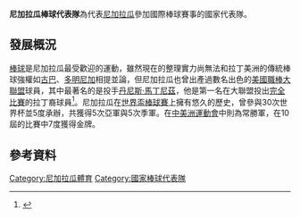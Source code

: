 {{Infobox National baseball team
|Logo = [[File:Flag_of_Nicaragua.svg|200px]]
|Name = 尼加拉瓜棒球代表隊
|Country = {{flag|Nicaragua}}
|Federation = 尼加拉瓜棒球協會
|Confederation = [[泛美棒球聯合會|泛美棒球聯合會]]
|Manager = 
|WBSC Rank = 15
|WBSC rank = 15（2019年）
|WBSC best = 14（2018年）
|WBSC worst = 16（2014年）
<!-- Olympics -->
|Olympic apps = 2
|Olympic first = 1984
|Olympic best = 第4名
<!-- World Cup -->
|WC apps = 30
|WC first = 1939
|WC best = 第2名 (5次)
<!-- World Baseball Classic -->
|WBC apps = 
|WBC first = 
|WBC best = 
<!-- Pan American Games -->
|PAG apps = 5
|PAG first = 1983
|PAG best = 第2名 (2次)
}}

'''尼加拉瓜棒球代表隊'''為代表[[尼加拉瓜|尼加拉瓜]]參加國際棒球賽事的國家代表隊。

==發展概況==
[[棒球|棒球]]是尼加拉瓜最受歡迎的運動，雖然現在的整理實力尚無法和拉丁美洲的傳統棒球強權如[[古巴|古巴]]、[[多明尼加|多明尼加]]相提並論，但尼加拉瓜也曾出產過數名出色的[[美國職棒大聯盟|美國職棒大聯盟]]球員，其中最著名的是投手[[丹尼斯·馬丁尼茲|丹尼斯·馬丁尼茲]]，他是第一名在大聯盟投出[[完全比賽|完全比賽]]的拉丁裔球員<ref>{{cite news| title=Baseball's Perfect Games: Dennis Martinez, Montreal Expos| publisher=The BASEBALL Page.com| url=http://www.thebaseballpage.com/stats/lists_feats/perfect_games.htm| accessdate=2007-08-21| archiveurl=https://archive.is/20061113020621/http://www.thebaseballpage.com/stats/lists_feats/perfect_games.htm| archivedate=2006-11-13}}</ref>。尼加拉瓜在[[世界盃棒球賽|世界盃棒球賽]]上擁有悠久的歷史，曾參與30次世界杯並5度承辦，共獲得5次亞軍與5次季軍。在[[中美洲運動會|中美洲運動會]]{{link-en|中美洲運動會棒球比賽|Baseball at the Central American Games|棒球比賽}}中則為常勝軍，在10屆的比賽中7度獲得金牌。

==參考資料==
{{Reflist}}

{{泛美棒球聯合會國家棒球代表隊}}

[[Category:尼加拉瓜體育|Category:尼加拉瓜體育]]
[[Category:國家棒球代表隊|Category:國家棒球代表隊]]